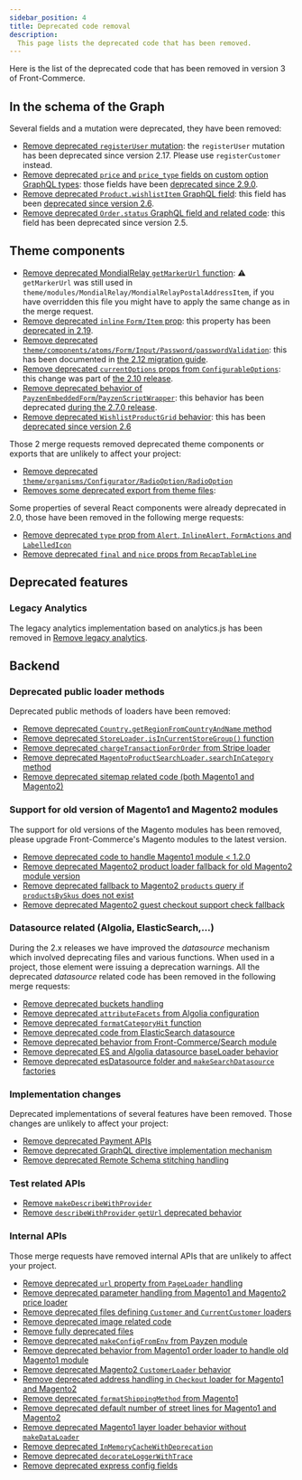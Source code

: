 ```yaml
---
sidebar_position: 4
title: Deprecated code removal
description:
  This page lists the deprecated code that has been removed.
---
```


Here is the list of the deprecated code that has been removed in version 3 of
Front-Commerce.

## In the schema of the Graph

Several fields and a mutation were deprecated, they have been removed:

* [Remove deprecated `registerUser` mutation](https://gitlab.blackswift.cloud/front-commerce/front-commerce/-/merge_requests/1855): the `registerUser` mutation has been deprecated since version 2.17. Please use `registerCustomer` instead.
* [Remove deprecated `price` and `price_type` fields on custom option GraphQL types](https://gitlab.blackswift.cloud/front-commerce/front-commerce/-/merge_requests/1852): those fields have been [deprecated since 2.9.0](/docs/2.x/appendices/migration-guides/archives#customs-options-price-and-price_type-field-deprecations).
* [Remove deprecated `Product.wishlistItem` GraphQL field](https://gitlab.blackswift.cloud/front-commerce/front-commerce/-/merge_requests/1854): this field has been [deprecated since version 2.6](/docs/2.x/appendices/migration-guides/archives#wishlist-provider).
* [Remove deprecated `Order.status` GraphQL field and related code](https://gitlab.blackswift.cloud/front-commerce/front-commerce/-/merge_requests/1856): this field has been deprecated since version 2.5.

## Theme components

* [Remove deprecated MondialRelay `getMarkerUrl` function](https://gitlab.blackswift.cloud/front-commerce/front-commerce/-/merge_requests/1937): ⚠️ `getMarkerUrl` was still used in `theme/modules/MondialRelay/MondialRelayPostalAddressItem`, if you have overridden this file you might have to apply the same change as in the merge request.
* [Remove deprecated `inline` `Form/Item` prop](https://gitlab.blackswift.cloud/front-commerce/front-commerce/-/merge_requests/1891): this property has been [deprecated in 2.19](docs/2.x/appendices/migration-guides/#formitem-inline-property-depreciation).
* [Remove deprecated `theme/components/atoms/Form/Input/Password/passwordValidation`](https://gitlab.blackswift.cloud/front-commerce/front-commerce/-/merge_requests/1863): this has been documented in [the 2.12 migration guide](/docs/2.x/appendices/migration-guides/#passwordvalidation-deprecation).
* [Remove deprecated `currentOptions` props from `ConfigurableOptions`](https://gitlab.blackswift.cloud/front-commerce/front-commerce/-/merge_requests/1889): this change was part of [the 2.10 release](/docs/2.x/appendices/migration-guides/#configurableoptions-needs-selectedoptions-and-deprecates-currentoptions).
* [Remove deprecated behavior of `PayzenEmbeddedForm`/`PayzenScriptWrapper`](https://gitlab.blackswift.cloud/front-commerce/front-commerce/-/merge_requests/1888): this behavior has been deprecated [during the 2.7.0 release](/docs/2.x/appendices/migration-guides/archives#payzenembeddedquery-query-update).
* [Remove deprecated `WishlistProductGrid` behavior](https://gitlab.blackswift.cloud/front-commerce/front-commerce/-/merge_requests/1936): this has been [deprecated since version 2.6](/docs/2.x/appendices/migration-guides/archives#wishlist-provider)

Those 2 merge requests removed deprecated theme components or exports that are
unlikely to affect your project:

* [Remove deprecated `theme/organisms/Configurator/RadioOption/RadioOption`](https://gitlab.blackswift.cloud/front-commerce/front-commerce/-/merge_requests/1924)
* [Removes some deprecated export from theme files](https://gitlab.blackswift.cloud/front-commerce/front-commerce/-/merge_requests/1882):


Some properties of several React components were already deprecated in 2.0,
those have been removed in the following merge requests:

* [Remove deprecated `type` prop from `Alert`, `InlineAlert`, `FormActions` and `LabelledIcon`](https://gitlab.blackswift.cloud/front-commerce/front-commerce/-/merge_requests/1883)
* [Remove deprecated `final` and `nice` props from `RecapTableLine`](https://gitlab.blackswift.cloud/front-commerce/front-commerce/-/merge_requests/1935)

## Deprecated features

### Legacy Analytics

The legacy analytics implementation based on analytics.js has been removed in
[Remove legacy
analytics](https://gitlab.blackswift.cloud/front-commerce/front-commerce/-/merge_requests/1864).

## Backend

### Deprecated public loader methods

Deprecated public methods of loaders have been removed:

* [Remove deprecated `Country.getRegionFromCountryAndName` method](https://gitlab.blackswift.cloud/front-commerce/front-commerce/-/merge_requests/1899)
* [Remove deprecated `StoreLoader.isInCurrentStoreGroup()` function](https://gitlab.blackswift.cloud/front-commerce/front-commerce/-/merge_requests/1877)
* [Remove deprecated `chargeTransactionForOrder` from Stripe loader](https://gitlab.blackswift.cloud/front-commerce/front-commerce/-/merge_requests/1866)
* [Remove deprecated `MagentoProductSearchLoader.searchInCategory` method](https://gitlab.blackswift.cloud/front-commerce/front-commerce/-/merge_requests/1879)
* [Remove deprecated sitemap related code (both Magento1 and Magento2)](https://gitlab.blackswift.cloud/front-commerce/front-commerce/-/merge_requests/1872)

### Support for old version of Magento1 and Magento2 modules

The support for old versions of the Magento modules has been removed, please
upgrade Front-Commerce's Magento modules to the latest version.

* [Remove deprecated code to handle Magento1 module &lt; 1.2.0](https://gitlab.blackswift.cloud/front-commerce/front-commerce/-/merge_requests/1876)
* [Remove deprecated Magento2 product loader fallback for old Magento2 module version](https://gitlab.blackswift.cloud/front-commerce/front-commerce/-/merge_requests/1903)
* [Remove deprecated fallback to Magento2 `products` query if `productsBySkus` does not exist](https://gitlab.blackswift.cloud/front-commerce/front-commerce/-/merge_requests/1930)
* [Remove deprecated Magento2 guest checkout support check fallback](https://gitlab.blackswift.cloud/front-commerce/front-commerce/-/merge_requests/1904)


### Datasource related (Algolia, ElasticSearch,…)

During the 2.x releases we have improved the _datasource_ mechanism which
involved deprecating files and various functions. When used in a project, those
element were issuing a deprecation warnings. All the deprecated _datasource_
related code has been removed in the following merge requests:

* [Remove deprecated buckets handling](https://gitlab.blackswift.cloud/front-commerce/front-commerce/-/merge_requests/1933)
* [Remove deprecated `attributeFacets` from Algolia configuration](https://gitlab.blackswift.cloud/front-commerce/front-commerce/-/merge_requests/1890)
* [Remove deprecated `formatCategoryHit` function](https://gitlab.blackswift.cloud/front-commerce/front-commerce/-/merge_requests/1880)
* [Remove deprecated code from ElasticSearch datasource](https://gitlab.blackswift.cloud/front-commerce/front-commerce/-/merge_requests/1869)
* [Remove deprecated behavior from Front-Commerce/Search module](https://gitlab.blackswift.cloud/front-commerce/front-commerce/-/merge_requests/1865)
* [Remove deprecated ES and Algolia datasource baseLoader behavior](https://gitlab.blackswift.cloud/front-commerce/front-commerce/-/merge_requests/1860)
* [Remove deprecated esDatasource folder and `makeSearchDatasource` factories](https://gitlab.blackswift.cloud/front-commerce/front-commerce/-/merge_requests/1859)

### Implementation changes

Deprecated implementations of several features have been removed. Those changes
are unlikely to affect your project:

* [Remove deprecated Payment APIs](https://gitlab.blackswift.cloud/front-commerce/front-commerce/-/merge_requests/1893)
* [Remove deprecated GraphQL directive implementation mechanism](https://gitlab.blackswift.cloud/front-commerce/front-commerce/-/merge_requests/1928)
* [Remove deprecated Remote Schema stitching handling](https://gitlab.blackswift.cloud/front-commerce/front-commerce/-/merge_requests/1925)

### Test related APIs

* [Remove `makeDescribeWithProvider`](https://gitlab.blackswift.cloud/front-commerce/front-commerce/-/merge_requests/1862)
* [Remove `describeWithProvider` `getUrl` deprecated behavior](https://gitlab.blackswift.cloud/front-commerce/front-commerce/-/merge_requests/1861)

### Internal APIs

Those merge requests have removed internal APIs that are unlikely to affect your
project.

* [Remove deprecated `url` property from `PageLoader` handling](https://gitlab.blackswift.cloud/front-commerce/front-commerce/-/merge_requests/1932)
* [Remove deprecated parameter handling from Magento1 and Magento2 price loader](https://gitlab.blackswift.cloud/front-commerce/front-commerce/-/merge_requests/1875)
* [Remove deprecated files defining `Customer` and `CurrentCustomer` loaders](https://gitlab.blackswift.cloud/front-commerce/front-commerce/-/merge_requests/1873)
* [Remove deprecated image related code](https://gitlab.blackswift.cloud/front-commerce/front-commerce/-/merge_requests/1858)
* [Remove fully deprecated files](https://gitlab.blackswift.cloud/front-commerce/front-commerce/-/merge_requests/1870)
* [Remove deprecated `makeConfigFromEnv` from Payzen module](https://gitlab.blackswift.cloud/front-commerce/front-commerce/-/merge_requests/1868)
* [Remove deprecated behavior from Magento1 order loader to handle old Magento1 module](https://gitlab.blackswift.cloud/front-commerce/front-commerce/-/merge_requests/1897)
* [Remove deprecated Magento2 `CustomerLoader` behavior](https://gitlab.blackswift.cloud/front-commerce/front-commerce/-/merge_requests/1896)
* [Remove deprecated address handling in `Checkout` loader for Magento1 and Magento2](https://gitlab.blackswift.cloud/front-commerce/front-commerce/-/merge_requests/1895)
* [Remove deprecated `formatShippingMethod` from Magento1](https://gitlab.blackswift.cloud/front-commerce/front-commerce/-/merge_requests/1894)
* [Remove deprecated default number of street lines for Magento1 and Magento2](https://gitlab.blackswift.cloud/front-commerce/front-commerce/-/merge_requests/1878)
* [Remove deprecated Magento1 layer loader behavior without `makeDataLoader`](https://gitlab.blackswift.cloud/front-commerce/front-commerce/-/merge_requests/1881)
* [Remove deprecated `InMemoryCacheWithDeprecation`](https://gitlab.blackswift.cloud/front-commerce/front-commerce/-/merge_requests/1892)
* [Remove deprecated `decorateLoggerWithTrace`](https://gitlab.blackswift.cloud/front-commerce/front-commerce/-/merge_requests/1926)
* [Remove deprecated express config fields](https://gitlab.blackswift.cloud/front-commerce/front-commerce/-/merge_requests/1871)
